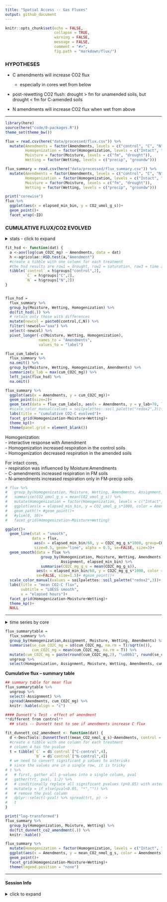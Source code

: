 ```yaml
---
title: "Spatial Access -- Gas Fluxes"
output: github_document
---
```


```r
knitr::opts_chunk$set(echo = FALSE,
                      collapse = TRUE,
                      warning = FALSE,
                      message = FALSE,
                      comment = "#>",
                      fig.path = "markdown/flux/")
```


### HYPOTHESES

- C amendments will increase CO2 flux  
   - especially in cores wet from below  

- post-rewetting CO2 flush: drought > fm for unamended soils, but drought < fm for C-amended soils

- N amendments will increase CO2 flux when wet from above

---


```r
library(here)
source(here("code/0-packages.R"))
theme_set(theme_bw())

flux = read.csv(here("data/processed/flux.csv")) %>% 
  mutate(Amendments = factor(Amendments, levels = c("control", "C", "N")),
         Homogenization = factor(Homogenization, levels = c("Intact", "Homogenized")),
         Moisture = factor(Moisture, levels = c("fm", "drought")),
         Wetting = factor(Wetting, levels = c("precip", "groundw")))

flux_summary = read.csv(here("data/processed/flux_summary.csv")) %>% 
  mutate(Amendments = factor(Amendments, levels = c("control", "C", "N")),
         Homogenization = factor(Homogenization, levels = c("Intact", "Homogenized")),
         Moisture = factor(Moisture, levels = c("fm", "drought")),
         Wetting = factor(Wetting, levels = c("precip", "groundw")))
```


```r
print("corewise")
flux %>% 
  ggplot(aes(x = elapsed_min_bin, y = CO2_umol_g_s))+
  geom_point()+
  facet_wrap(~ID)
```
### CUMULATIVE FLUX/CO2 EVOLVED

<details>
  <summary>stats - click to expand</summary>
  
```r
car::Anova(lme4::lmer(log(cum_CO2C_mg) ~ 
                        (Homogenization + Moisture + Amendments + Wetting)^3 +
                        (1|CORE),
                      data = flux_summary), type="III"
            )

car::Anova(lm(log(cum_CO2C_mg) ~ 
                (Moisture + Amendments + Wetting)^2,
              data = flux_summary %>% filter(Homogenization=="Intact")), 
           type="III")

car::Anova(lm(log(cum_CO2C_mg) ~ 
                (Moisture + Amendments + Wetting)^2,
              data = flux_summary %>% filter(Homogenization=="Homogenized")), 
           type="III")


flux_summary %>% group_by(Amendments, Homogenization) %>% 
  dplyr::summarise(CO2C_mg = mean(cum_CO2C_mg, na.rm=TRUE)) %>% 
  ggplot()+
  geom_point(aes(x = Amendments, y = CO2C_mg, color = Homogenization))+
  geom_path(aes(x = Amendments, y = CO2C_mg, color = Homogenization,
                group=Homogenization))

```
</details>


```r
fit_hsd <- function(dat) {
  a <-aov(log(cum_CO2C_mg) ~ Amendments, data = dat)
  h <-agricolae::HSD.test(a,"Amendment")
  #create a tibble with one column for each treatment
  #the hsd results are row1 = drought, row2 = saturation, row3 = time zero saturation, row4 = field moist. hsd letters are in column 2
  tibble(`control` = h$groups["control",2], 
         `C` = h$groups["C",2],
         `N` = h$groups["N",2])
}  


flux_hsd = 
  flux_summary %>% 
  group_by(Moisture, Wetting, Homogenization) %>% 
  do(fit_hsd(.)) %>% 
  # retain only those with differences
  mutate(newcol = paste0(control,C,N)) %>% 
  filter(!newcol=="aaa") %>% 
  select(-newcol) %>% 
  pivot_longer(-c(Moisture, Wetting, Homogenization),
               names_to = "Amendments",
               values_to = "label")
```


```r
flux_cum_labels = 
  flux_summary %>% 
  na.omit() %>% 
  group_by(Moisture, Wetting, Homogenization, Amendments) %>% 
  summarize(y_lab = max(cum_CO2C_mg)) %>% 
  left_join(flux_hsd) %>% 
  na.omit()

flux_summary %>% 
  ggplot(aes(x = Amendments, y = cum_CO2C_mg))+
  geom_point(size=2)+ 
  geom_text(data = flux_cum_labels, aes(x = Amendments, y = y_lab+70, label = label))+
  #scale_color_manual(values = soilpalettes::soil_palette("redox2",3))+
  labs(title = "cumulative CO2-C evolved")+
  facet_grid(Homogenization~Moisture+Wetting)+
  theme_kp()+
  theme(panel.grid = element_blank())
```

Homogenization:  
- interactive response with Amendment  
- Homogenization increased respiration in the control soils  
- Homogenization decreased respiration in the amended soils 


For intact cores,  
- respiration was influenced by Moisture:Amendments  
- C-amendments increased respiration in FM soils  
- N-amendments increased respiration only in FM-precip soils




```r
# flux %>% 
#   group_by(Homogenization, Moisture, Wetting, Amendments, Assignment, elapsed_min_bin) %>% 
#   summarise(CO2_umol_g_s = mean(CO2_umol_g_s)) %>% 
#   mutate(Homogenization = factor(Homogenization, levels = c("Intact", "Homogenized"))) %>% 
#   ggplot(aes(x = elapsed_min_bin, y = CO2_umol_g_s*1000, color = Amendments))+
#   geom_path()+ #geom_point()+
#   #ylim(0, 30)+
#   facet_grid(Homogenization~Moisture+Wetting)

ggplot()+
  geom_line(stat = "smooth",
            data = flux, 
             aes(x = elapsed_min_bin/60, y = CO2C_mg_g_s*1000, group=CORE, color = Amendments), 
             size=0.5, geom="line", alpha = 0.5, se=FALSE, size=3)+
  geom_smooth(data = flux %>% 
                group_by(Homogenization, Moisture, Wetting, Amendments, 
                         Assignment, elapsed_min_bin) %>%
                summarise(CO2C_mg_g_s = mean(CO2C_mg_g_s)),
              aes(x = elapsed_min_bin/60, y = CO2C_mg_g_s*1000, color = Amendments),
              se=FALSE, size=1.5)+ #geom_point()+
  scale_color_manual(values = soilpalettes::soil_palette("redox2",3))+
  labs(title = "mean CO2-C flux",
       subtitle = "LOESS smooth",
       x = "elapsed hours")+
  facet_grid(Homogenization~Moisture+Wetting)+
  theme_kp()+
  NULL
```

---


<details>
  <summary>time series by core</summary>

```r
flux %>% 
  filter(Homogenization=="Intact") %>% 
  arrange(CORE, elapsed_min_bin) %>% 
  ggplot(aes(x = elapsed_min_bin, y = CO2_umol_g_s*1000, color = as.character(CORE)))+
  geom_path()+ geom_point()+
  ylim(0, 30)+
  labs(title = "intact cores")+
  theme(legend.position = "none")+
  facet_wrap(~Assignment, ncol = 3)
  
flux %>% 
  filter(Homogenization=="Homogenized") %>% 
  arrange(CORE, elapsed_min_bin) %>% 
  ggplot(aes(x = elapsed_min_bin, y = CO2_umol_g_s*1000, color = as.character(CORE)))+
  geom_path()+ geom_point()+
  ylim(0, 30)+
  labs(title = "homogenized cores")+
  theme(legend.position = "none")+
  facet_wrap(~Assignment, ncol = 3)
```





---

</details>

```r
flux_summarytable =
  flux_summary %>% 
  group_by(Homogenization,Assignment, Moisture, Wetting, Amendments) %>% 
  summarise(se_cum_CO2C_mg = sd(cum_CO2C_mg, na.rm = T)/sqrt(n()),
            cum_CO2C_mg = mean(cum_CO2C_mg, na.rm = T)) %>% 
  mutate(cum_CO2C_mg = paste(round(cum_CO2C_mg,2), "\u00b1", round(se_cum_CO2C_mg,2))) %>% 
  ungroup %>% 
  select(Homogenization, Assignment, Moisture, Wetting, Amendments, cum_CO2C_mg) 
```


**Cumulative flux -- summary table**

```r
## summary table for mean flux
flux_summarytable %>% 
  ungroup %>% 
  select(-Assignment) %>% 
  spread(Amendments, cum_CO2C_mg) %>% 
  knitr::kable(align = "c")
```


```r
#### Dunnett's Test - effect of amendment  
**different from control** 
  ## stats -- Dunnett test to see if amendments increase C flux

fit_dunnett_co2_amendment <- function(dat) {
  d <-DescTools::DunnettTest((mean_CO2_nmol_g_s)~Amendments, control = "control", data = dat)
  #create a tibble with one column for each treatment
  # column 4 has the pvalue
  t = tibble(`C` = d$`control`["C-control",4], 
             `N` = d$`control`["N-control",4])
  # we need to convert significant p values to asterisks
  # since the values are in a single row, it is tricky
# t %>% 
#   # first, gather all p-values into a single column, pval
#   gather(trt, pval, 1:2) %>% 
#   # conditionally replace all significant pvalues (p<0.05) with asterisks and the rest remain blank
#   mutate(p = if_else(pval<0.05, "*","")) %>% 
#   # remove the pval column
#   dplyr::select(-pval) %>% spread(trt, p) ->
#   t
}

print("log-transformed")
flux_summary %>% 
  group_by(Homogenization, Moisture, Wetting) %>% 
  do(fit_dunnett_co2_amendment(.)) %>% 
  knitr::kable()
```


```r
flux_summary %>% 
  mutate(Homogenization = factor(Homogenization, levels = c("Intact", "Homogenized"))) %>% 
  ggplot(aes(x = Amendments, y = mean_CO2_nmol_g_s, color = Amendments))+
  geom_point()+
  facet_grid(Homogenization~Moisture+Wetting)+
  theme(legend.position = "none")
```


---
#### Session Info

<details>
  <summary>click to expand</summary>
  
Date run: `r Sys.Date()`

```r
sessionInfo()
```

</details>


